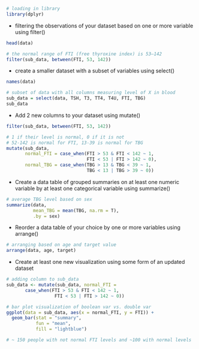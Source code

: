 ```r
# loading in library
library(dplyr)
```

-   filtering the observations of your dataset based on one or more variable using filter()

```r
head(data)

# the normal range of FTI (free thyroxine index) is 53–142
filter(sub_data, between(FTI, 53, 142))
```

-   create a smaller dataset with a subset of variables using select()

```r
names(data)

# subset of data with all columns measuring level of X in blood
sub_data = select(data, TSH, T3, TT4, T4U, FTI, TBG)
sub_data
```

-   Add 2 new columns to your dataset using mutate()

```r
filter(sub_data, between(FTI, 53, 142))

# 1 if their level is normal, 0 if it is not
# 52-142 is normal for FTI, 13-39 is normal for TBG
mutate(sub_data, 
       normal_FTI = case_when(FTI > 53 & FTI < 142 ~ 1, 
                              FTI < 53 | FTI > 142 ~ 0),
       normal_TBG = case_when(TBG > 13 & TBG < 39 ~ 1, 
                              TBG < 13 | TBG > 39 ~ 0))
```

-   Create a data table of grouped summaries on at least one numeric variable by at least one categorical variable using summarize()

```r
# average TBG level based on sex
summarize(data, 
          mean_TBG = mean(TBG, na.rm = T),
          .by = sex)
```

-   Reorder a data table of your choice by one or more variables using arrange()

```r
# arranging based on age and target value
arrange(data, age, target)
```

-   Create at least one new visualization using some form of an updated dataset

```r
# adding column to sub_data
sub_data <- mutate(sub_data, normal_FTI = 
       case_when(FTI > 53 & FTI < 142 ~ 1, 
                  FTI < 53 | FTI > 142 ~ 0))

# bar plot visualization of boolean var vs. double var
ggplot(data = sub_data, aes(x = normal_FTI, y = FTI)) +
  geom_bar(stat = "summary",
           fun = "mean",
           fill = "lightblue")

# ~ 150 people with not normal FTI levels and ~100 with normal levels
```
